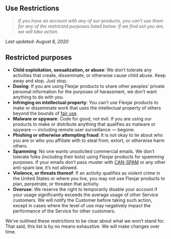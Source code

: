 ## Use Restrictions

> _If you have an account with any of our products, you can’t use them for any of the restricted purposes listed below. If we find out you are, we will take action._

_Last updated: August 8, 2020_

## Restricted purposes

- **Child exploitation, sexualization, or abuse**: We don’t tolerate any activities that create, disseminate, or otherwise cause child abuse. Keep away and stop. Just stop.
- **Doxing**: If you are using Flexjar products to share other peoples’ private personal information for the purposes of harassment, we don’t want anything to do with you.
- **Infringing on intellectual property**: You can’t use Flexjar products to make or disseminate work that uses the intellectual property of others beyond the bounds of [fair use](https://www.copyright.gov/fair-use/more-info.html).
- **Malware or spyware**: Code for good, not evil. If you are using our products to make or distribute anything that qualifies as malware or spyware — including remote user surveillance — begone.
- **Phishing or otherwise attempting fraud**: It is not okay to lie about who you are or who you affiliate with to steal from, extort, or otherwise harm others.
- **Spamming**: No one wants unsolicited commercial emails. We don’t tolerate folks (including their bots) using Flexjar products for spamming purposes. If your emails don’t pass muster with [CAN-SPAM](https://www.ftc.gov/tips-advice/business-center/guidance/can-spam-act-compliance-guide-business) or any other anti-spam law, it’s not allowed.
- **Violence, or threats thereof**: If an activity qualifies as violent crime in the United States or where you live, you may not use Flexjar products to plan, perpetrate, or threaten that activity.
- **Overuse**: We reserve the right to temporarily disable your account if your usage significantly exceeds the average usage of other Service customers. We will notify the Customer before taking such action, except in cases where the level of use may negatively impact the performance of the Service for other customers.

We’ve outlined these restrictions to be clear about what we won’t stand for. That said, this list is by no means exhaustive. We will make changes over time.

